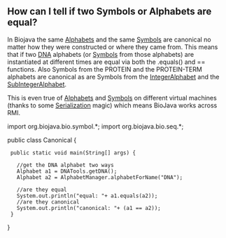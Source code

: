 == How can I tell if two Symbols or Alphabets are equal? ==

In Biojava the same [http://www.biojava.org/docs/api1.8/org/biojava/bio/symbol/Alphabet.html Alphabets] and the same [http://www.biojava.org/docs/api1.8/org/biojava/bio/symbol/Symbol.html Symbols] are canonical no matter how they were constructed or where they came from. This means that if two [[wp:DNA|DNA]] alphabets (or [http://www.biojava.org/docs/api1.8/org/biojava/bio/symbol/Symbol.html Symbols] from those alphabets) are instantiated at different times are equal via both the .equals() and == functions. Also Symbols from the PROTEIN and the PROTEIN-TERM alphabets are canonical as are Symbols from the [http://www.biojava.org/docs/api1.8/org/biojava/bio/symbol/IntegerAlphabet.html IntegerAlphabet] and the [http://www.biojava.org/docs/api1.8/org/biojava/bio/symbol/IntegerAlphabet.SubIntegerAlphabet.html SubIntegerAlphabet].

This is even true of [http://www.biojava.org/docs/api1.8/org/biojava/bio/symbol/Alphabet.html Alphabets] and [http://www.biojava.org/docs/api1.8/org/biojava/bio/symbol/Symbol.html Symbols] on different virtual machines (thanks to some [http://java.sun.com/j2se/1.4.2/docs/api/java/io/Serializable.html Serialization] magic) which means BioJava works across RMI.


<java>
import org.biojava.bio.symbol.*;
import org.biojava.bio.seq.*;

public class Canonical {
  public static void main(String[] args) {

    //get the DNA alphabet two ways
    Alphabet a1 = DNATools.getDNA();
    Alphabet a2 = AlphabetManager.alphabetForName("DNA");

    //are they equal
    System.out.println("equal: "+ a1.equals(a2));
    //are they canonical
    System.out.println("canonical: "+ (a1 == a2));
  }
}
</java>